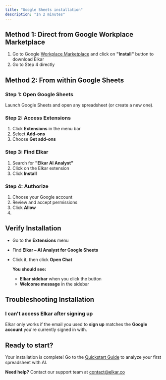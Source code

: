 ```yaml
---
title: "Google Sheets installation"
description: "In 2 minutes"
---
```


## Method 1: Direct from Google Workplace Marketplace

1. Go to Google [Workplace Marketplace](https://workspace.google.com/marketplace/app/elkar_ai_analyst_for_google_sheets%EF%B8%8F/917634370946) and click on **"Install"** button to download Elkar
2. Go to Step 4 directly

## Method 2: From within Google Sheets

### Step 1: Open Google Sheets

Launch Google Sheets and open any spreadsheet (or create a new one).

### Step 2: Access Extensions

1. Click **Extensions** in the menu bar
2. Select **Add-ons**
3. Choose **Get add-ons**

### Step 3: Find Elkar

1. Search for **"Elkar AI Analyst"**
2. Click on the Elkar extension
3. Click **Install**

### Step 4: Authorize

1. Choose your Google account
2. Review and accept permissions
3. Click **Allow**
4. 

## Verify Installation

- Go to the **Extensions** menu
- Find **Elkar – AI Analyst for Google Sheets**
- Click it, then click **Open Chat**

  **You should see:**
  - **Elkar sidebar** when you click the button
  - **Welcome message** in the sidebar

## Troubleshooting Installation

### I can't access Elkar after signing up

Elkar only works if the email you used to **sign up** matches the **Google account** you're currently signed in with.

## Ready to start?

Your installation is complete\! Go to the [Quickstart Guide](/getting-started/quickstart) to analyze your first spreadsheet with AI.

**Need help?** Contact our support team at [contact@elkar.co](mailto:contact@elkar.co)